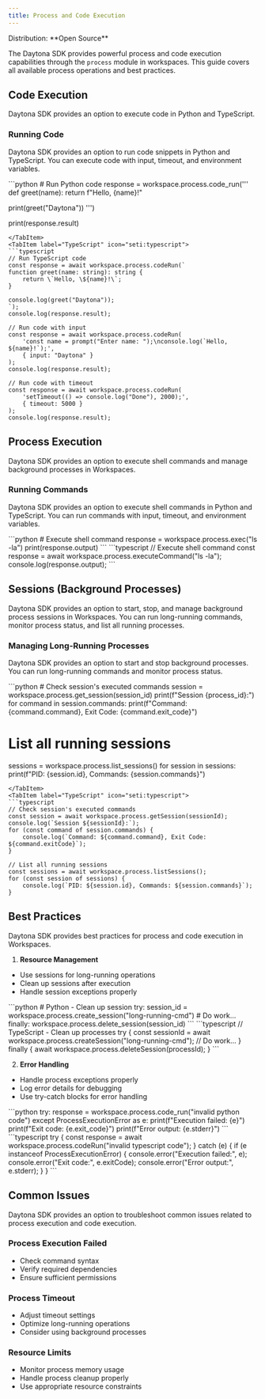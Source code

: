 ```yaml
---
title: Process and Code Execution
---
```



<Label>
  Distribution: **Open Source**
</Label>

The Daytona SDK provides powerful process and code execution capabilities through the `process` module in workspaces. This guide covers all available process operations and best practices.

## Code Execution

Daytona SDK provides an option to execute code in Python and TypeScript.

### Running Code

Daytona SDK provides an option to run code snippets in Python and TypeScript. You can execute code with input, timeout, and environment variables.

<Tabs>
<TabItem label="Python" icon="seti:python">
```python
# Run Python code
response = workspace.process.code_run('''
def greet(name):
    return f"Hello, {name}!"

print(greet("Daytona"))
''')

print(response.result)

```
</TabItem>
<TabItem label="TypeScript" icon="seti:typescript">
```typescript
// Run TypeScript code
const response = await workspace.process.codeRun(`
function greet(name: string): string {
    return \`Hello, \${name}!\`;
}

console.log(greet("Daytona"));
`);
console.log(response.result);

// Run code with input
const response = await workspace.process.codeRun(
    'const name = prompt("Enter name: ");\nconsole.log(`Hello, ${name}!`);',
    { input: "Daytona" }
);
console.log(response.result);

// Run code with timeout
const response = await workspace.process.codeRun(
    'setTimeout(() => console.log("Done"), 2000);',
    { timeout: 5000 }
);
console.log(response.result);
```

</TabItem>
</Tabs>

## Process Execution

Daytona SDK provides an option to execute shell commands and manage background processes in Workspaces.

### Running Commands

Daytona SDK provides an option to execute shell commands in Python and TypeScript. You can run commands with input, timeout, and environment variables.

<Tabs>
<TabItem label="Python" icon="seti:python">
```python
# Execute shell command
response = workspace.process.exec("ls -la")
print(response.output)
```
</TabItem>
<TabItem label="TypeScript" icon="seti:typescript">
```typescript
// Execute shell command
const response = await workspace.process.executeCommand("ls -la");
console.log(response.output);
```
</TabItem>
</Tabs>

## Sessions (Background Processes)

Daytona SDK provides an option to start, stop, and manage background process sessions in Workspaces. You can run long-running commands, monitor process status, and list all running processes.

### Managing Long-Running Processes

Daytona SDK provides an option to start and stop background processes. You can run long-running commands and monitor process status.

<Tabs>
<TabItem label="Python" icon="seti:python">
```python
# Check session's executed commands
session = workspace.process.get_session(session_id)
print(f"Session {process_id}:")
for command in session.commands:
    print(f"Command: {command.command}, Exit Code: {command.exit_code}")

# List all running sessions

sessions = workspace.process.list_sessions()
for session in sessions:
    print(f"PID: {session.id}, Commands: {session.commands}")

```
</TabItem>
<TabItem label="TypeScript" icon="seti:typescript">
```typescript
// Check session's executed commands
const session = await workspace.process.getSession(sessionId);
console.log(`Session ${sessionId}:`);
for (const command of session.commands) {
    console.log(`Command: ${command.command}, Exit Code: ${command.exitCode}`);
}

// List all running sessions
const sessions = await workspace.process.listSessions();
for (const session of sessions) {
    console.log(`PID: ${session.id}, Commands: ${session.commands}`);
}

```

</TabItem>
</Tabs>

## Best Practices

Daytona SDK provides best practices for process and code execution in Workspaces.

1. **Resource Management**

- Use sessions for long-running operations
- Clean up sessions after execution
- Handle session exceptions properly

<Tabs>
<TabItem label="Python" icon="seti:python">
   ```python
   # Python - Clean up session
   try:
       session_id = workspace.process.create_session("long-running-cmd")
       # Do work...
   finally:
       workspace.process.delete_session(session_id)
   ```
</TabItem>
<TabItem label="TypeScript" icon="seti:typescript">
   ```typescript
   // TypeScript - Clean up processes
   try {
       const sessionId = await workspace.process.createSession("long-running-cmd");
       // Do work...
   } finally {
       await workspace.process.deleteSession(processId);
   }
   ```
</TabItem>
</Tabs>

2. **Error Handling**

- Handle process exceptions properly
- Log error details for debugging
- Use try-catch blocks for error handling

<Tabs>
<TabItem label="Python" icon="seti:python">
```python
try:
    response = workspace.process.code_run("invalid python code")
except ProcessExecutionError as e:
    print(f"Execution failed: {e}")
    print(f"Exit code: {e.exit_code}")
    print(f"Error output: {e.stderr}")
```
</TabItem>
<TabItem label="TypeScript" icon="seti:typescript">
```typescript
try {
    const response = await workspace.process.codeRun("invalid typescript code");
} catch (e) {
    if (e instanceof ProcessExecutionError) {
        console.error("Execution failed:", e);
        console.error("Exit code:", e.exitCode);
        console.error("Error output:", e.stderr);
    }
}
```
</TabItem>
</Tabs>

## Common Issues

Daytona SDK provides an option to troubleshoot common issues related to process execution and code execution.

### Process Execution Failed

- Check command syntax
- Verify required dependencies
- Ensure sufficient permissions

### Process Timeout

- Adjust timeout settings
- Optimize long-running operations
- Consider using background processes

### Resource Limits

- Monitor process memory usage
- Handle process cleanup properly
- Use appropriate resource constraints
